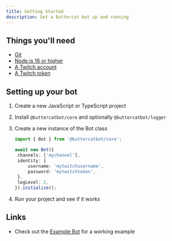 ```yaml
---
title: Getting Started
description: Get a Buttercat bot up and running
---
```


## Things you'll need

- [Git](https://git-scm.com/downloads)
- [Node.js 16 or higher](https://nodejs.org/en/download/)
- [A Twitch account](https://www.twitch.tv/signup)
- [A Twitch token](https://twitchapps.com/tmi/)

## Setting up your bot

1. Create a new JavaScript or TypeScript project
2. Install `@buttercatbot/core` and optionally `@buttercatbot/logger`
3. Create a new instance of the Bot class

   ```ts
   import { Bot } from '@buttercatbot/core';

   await new Bot({
   	channels: ['mychannel'],
   	identity: {
   		username: 'mytwitchusername',
   		password: 'mytwitchtoken',
   	},
   	logLevel: 2,
   }).initialize();
   ```

4. Run your project and see if it works

## Links

- Check out the [Example Bot](https://github.com/buttercatbot/buttercat/tree/main/examples/example-bot) for a working example
